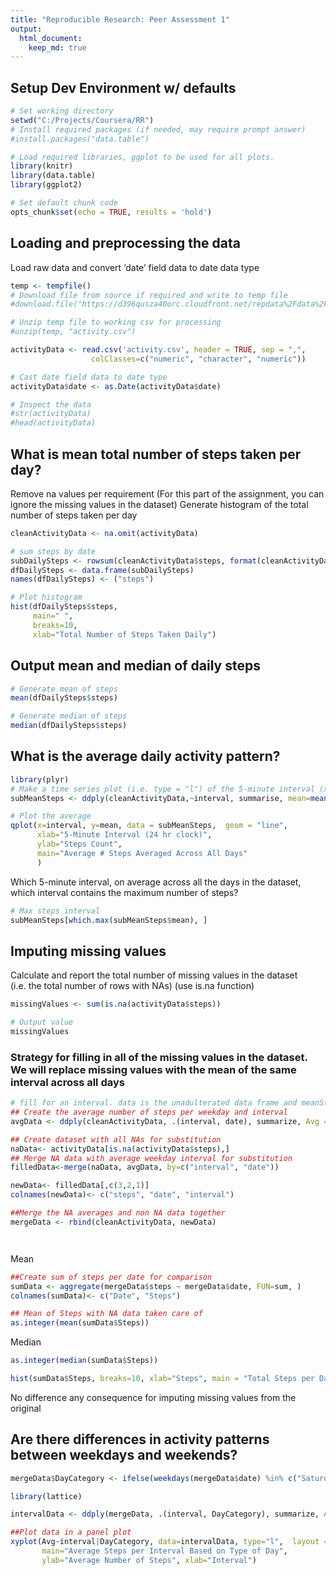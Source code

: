 ```yaml
---
title: "Reproducible Research: Peer Assessment 1"
output: 
  html_document:
    keep_md: true
---
```

## Setup Dev Environment w/ defaults
```r
# Set working directory
setwd("C:/Projects/Coursera/RR")
# Install required packages (if needed, may require prompt answer)
#install.packages("data.table")

# Load required libraries, ggplot to be used for all plots.
library(knitr)
library(data.table)
library(ggplot2)

# Set default chunk code
opts_chunk$set(echo = TRUE, results = 'hold')

```



## Loading and preprocessing the data
Load raw data and convert 'date' field data to date data type
```r
temp <- tempfile()
# Download file from source if required and write to temp file
#download.file("https://d396qusza40orc.cloudfront.net/repdata%2Fdata%2Factivity.zip",temp, mode="wb")

# Unzip temp file to working csv for processing
#unzip(temp, "activity.csv")

activityData <- read.csv('activity.csv', header = TRUE, sep = ",",
                  colClasses=c("numeric", "character", "numeric"))

# Cast date field data to date type
activityData$date <- as.Date(activityData$date) 

# Inspect the data
#str(activityData)
#head(activityData)

```



## What is mean total number of steps taken per day?
Remove na values per requirement (For this part of the assignment, you can ignore the missing values in the dataset)
Generate histogram of the total number of steps taken per day

```r
cleanActivityData <- na.omit(activityData) 

# sum steps by date
subDailySteps <- rowsum(cleanActivityData$steps, format(cleanActivityData$date, '%Y-%m-%d')) 
dfDailySteps <- data.frame(subDailySteps) 
names(dfDailySteps) <- ("steps")

# Plot histogram
hist(dfDailySteps$steps, 
     main=" ",
     breaks=10,
     xlab="Total Number of Steps Taken Daily")

```

## Output mean and median of daily steps

```r
# Generate mean of steps
mean(dfDailySteps$steps)

# Generate median of steps
median(dfDailySteps$steps) 
```



## What is the average daily activity pattern?
```r
library(plyr)
# Make a time series plot (i.e. type = "l") of the 5-minute interval (x-axis) and the average number of steps taken, averaged across all days (y-axis)
subMeanSteps <- ddply(cleanActivityData,~interval, summarise, mean=mean(steps))

# Plot the average
qplot(x=interval, y=mean, data = subMeanSteps,  geom = "line",
      xlab="5-Minute Interval (24 hr clock)",
      ylab="Steps Count",
      main="Average # Steps Averaged Across All Days"
      )


```
Which 5-minute interval, on average across all the days in the dataset, which interval contains the maximum number of steps?

```r
# Max steps interval
subMeanSteps[which.max(subMeanSteps$mean), ]
```

## Imputing missing values
Calculate and report the total number of missing values in the dataset (i.e. the total number of rows with NAs) (use is.na function)
```r
missingValues <- sum(is.na(activityData$steps))

# Output value
missingValues

```

### Strategy for filling in all of the missing values in the dataset. We will replace missing values with the mean of the same interval across all days

```r
# fill for an interval. data is the unadulterated data frame and meanSteps (subMeanSteps) is the subsetted dataframe of mean steps
## Create the average number of steps per weekday and interval
avgData <- ddply(cleanActivityData, .(interval, date), summarize, Avg = mean(steps))

## Create dataset with all NAs for substitution
naData<- activityData[is.na(activityData$steps),]
## Merge NA data with average weekday interval for substitution
filledData<-merge(naData, avgData, by=c("interval", "date"))
```

```r
newData<- filledData[,c(3,2,1)]
colnames(newData)<- c("steps", "date", "interval")

##Merge the NA averages and non NA data together
mergeData <- rbind(cleanActivityData, newData)




```
Mean
```r
##Create sum of steps per date for comparison
sumData <- aggregate(mergeData$steps ~ mergeData$date, FUN=sum, )
colnames(sumData)<- c("Date", "Steps")

## Mean of Steps with NA data taken care of
as.integer(mean(sumData$Steps))
```
Median
```r
as.integer(median(sumData$Steps))
```

```r
hist(sumData$Steps, breaks=10, xlab="Steps", main = "Total Steps per Day w/ filled data")

```
No difference any consequence for imputing missing values from the original 



## Are there differences in activity patterns between weekdays and weekends?

```r

mergeData$DayCategory <- ifelse(weekdays(mergeData$date) %in% c("Saturday","Sunday"),"weekend", "weekday")

library(lattice) 

intervalData <- ddply(mergeData, .(interval, DayCategory), summarize, Avg = mean(steps))

##Plot data in a panel plot
xyplot(Avg~interval|DayCategory, data=intervalData, type="l",  layout = c(1,2),
       main="Average Steps per Interval Based on Type of Day", 
       ylab="Average Number of Steps", xlab="Interval")
```


